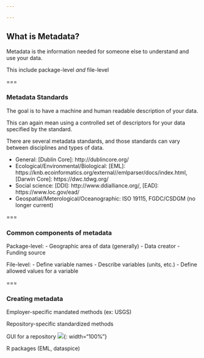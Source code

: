 ```yaml
---

---
```


## What is Metadata?

Metadata is the information needed for someone else to understand and use your data.  

This include package-level _and_ file-level

===

### Metadata Standards

The goal is to have a machine and human readable description of your data. 

This can again mean using a controlled set of descriptors for your data specified by the standard. 

There are several metadata standards, and those standards can vary between disciplines
and types of data.  

   - General: [Dublin Core]: http://dublincore.org/
   - Ecological/Environmental/Biological: [EML]: https://knb.ecoinformatics.org/external//emlparser/docs/index.html, [Darwin Core]: https://dwc.tdwg.org/
   - Social science: [DDI]: http://www.ddialliance.org/, [EAD]: https://www.loc.gov/ead/ 
   - Geospatial/Meterological/Oceanographic: ISO 19115, FGDC/CSDGM (no longer current)

===

### Common components of metadata

Package-level:
 - Geographic area of data (generally)
 - Data creator
 - Funding source

File-level:
 - Define variable names
 - Describe variables (units, etc.)
 - Define allowed values for a variable

===

### Creating metadata

Employer-specific mandated methods (ex: USGS)

Repository-specific standardized methods

   GUI for a repository 
   ![]({{ site.baseurl }}/images/knb_snap.PNG){: width="100%"} 

   R packages (EML, dataspice)






  
